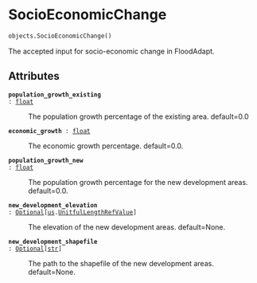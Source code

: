 # SocioEconomicChange { #flood_adapt.objects.SocioEconomicChange }

```python
objects.SocioEconomicChange()
```

The accepted input for socio-economic change in FloodAdapt.

## Attributes {.doc-section .doc-section-attributes}

<code>[**population_growth_existing**]{.parameter-name} [:]{.parameter-annotation-sep} [[float](`float`)]{.parameter-annotation}</code>

:   The population growth percentage of the existing area. default=0.0

<code>[**economic_growth**]{.parameter-name} [:]{.parameter-annotation-sep} [[float](`float`)]{.parameter-annotation}</code>

:   The economic growth percentage. default=0.0.

<code>[**population_growth_new**]{.parameter-name} [:]{.parameter-annotation-sep} [[float](`float`)]{.parameter-annotation}</code>

:   The population growth percentage for the new development areas. default=0.0.

<code>[**new_development_elevation**]{.parameter-name} [:]{.parameter-annotation-sep} [[Optional](`typing.Optional`)\[[us](`flood_adapt.objects.forcing.unit_system`).[UnitfulLengthRefValue](`flood_adapt.objects.forcing.unit_system.UnitfulLengthRefValue`)\]]{.parameter-annotation}</code>

:   The elevation of the new development areas. default=None.

<code>[**new_development_shapefile**]{.parameter-name} [:]{.parameter-annotation-sep} [[Optional](`typing.Optional`)\[[str](`str`)\]]{.parameter-annotation}</code>

:   The path to the shapefile of the new development areas. default=None.
